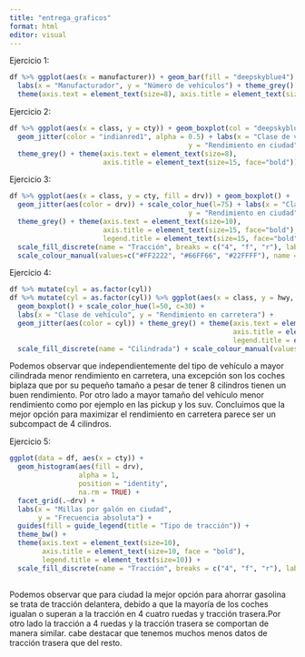```yaml
---
title: "entrega_graficos"
format: html
editor: visual
---
```

Ejercicio 1:
```r
df %>% ggplot(aes(x = manufacturer)) + geom_bar(fill = "deepskyblue4") + 
  labs(x = "Manufacturador", y = "Número de vehículos") + theme_grey() + 
  theme(axis.text = element_text(size=8), axis.title = element_text(size=15, face="bold"))
```

Ejercicio 2:
```r
df %>% ggplot(aes(x = class, y = cty)) + geom_boxplot(col = "deepskyblue") + 
  geom_jitter(color = "indianred1", alpha = 0.5) + labs(x = "Clase de vehículo",
                                            y = "Rendimiento en ciudad") + 
  theme_grey() + theme(axis.text = element_text(size=8),
                       axis.title = element_text(size=15, face="bold"))
```
Ejercicio 3:
```r
df %>% ggplot(aes(x = class, y = cty, fill = drv)) + geom_boxplot() + 
  geom_jitter(aes(color = drv)) + scale_color_hue(l=75) + labs(x = "Clase de vehículo",
                                            y = "Rendimiento en ciudad") + 
  theme_grey() + theme(axis.text = element_text(size=10),
                       axis.title = element_text(size=15, face="bold"),
                       legend.title = element_text(size=15, face="bold")) + 
  scale_fill_discrete(name = "Tracción", breaks = c("4", "f", "r"), labels = c("4 ruedas", "Delantera", "Trasera")) + 
  scale_colour_manual(values=c("#FF2222", "#66FF66", "#22FFFF"), name = "Tracción", breaks = c("4", "f", "r"), labels = c("4 ruedas", "Delantera", "Trasera"))
```
Ejercicio 4:
```r
df %>% mutate(cyl = as.factor(cyl))
df %>% mutate(cyl = as.factor(cyl)) %>% ggplot(aes(x = class, y = hwy, fill = cyl)) + 
  geom_boxplot() + scale_color_hue(l=50, c=30) + 
  labs(x = "Clase de vehículo", y = "Rendimiento en carretera") + 
  geom_jitter(aes(color = cyl)) + theme_grey() + theme(axis.text = element_text(size=10),
                                                       axis.title = element_text(size=15, face="bold"),
                                                       legend.title = element_text(size=15, face="bold")) + 
  scale_fill_discrete(name = "Cilindrada") + scale_colour_manual(values=c("#FF2222", "#66FF66", "#22FFFF", "#FF22FF"), name = "Cilindrada")
```
Podemos observar que independientemente del tipo de vehículo a mayor cilindrada menor rendimiento en carretera, una excepción son los coches biplaza que por su pequeño tamaño a pesar de tener 8 cilindros tienen un buen rendimiento. 
Por otro lado a mayor tamaño del vehículo menor rendimiento como por ejemplo en las pickup y los suv.
Concluimos que la mejor opción para maximizar el rendimiento en carretera parece ser un subcompact de 4 cilindros.

Ejercicio 5:
```r
ggplot(data = df, aes(x = cty)) +
  geom_histogram(aes(fill = drv), 
                 alpha = 1, 
                 position = "identity",
                 na.rm = TRUE) +
  facet_grid(.~drv) +
  labs(x = "Millas por galón en ciudad",
       y = "Frecuencia absoluta") +
  guides(fill = guide_legend(title = "Tipo de tracción")) +
  theme_bw() +
  theme(axis.text = element_text(size=10),
        axis.title = element_text(size=10, face = "bold"),
        legend.title = element_text(size=10)) + 
  scale_fill_discrete(name = "Tracción", breaks = c("4", "f", "r"), labels = c("4 ruedas", "Tracción Delantera", "Tracción Trasera"))
  
```

Podemos observar que para ciudad la mejor opción para ahorrar gasolina se trata de tracción delantera, debido a que la mayoría de los coches igualan o superan a la tracción en 4 cuatro ruedas y tracción trasera.Por otro lado la tracción a 4 ruedas y la tracción trasera se comportan de manera similar. cabe destacar que tenemos muchos menos datos de tracción trasera que del resto.